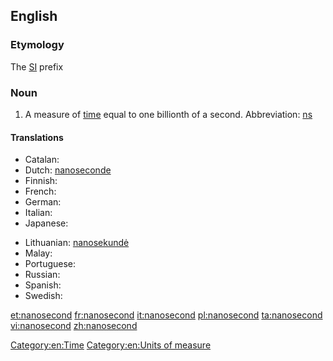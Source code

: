 ==English==
{{wikipedia|second}}

===Etymology===

The [[SI]] prefix {{prefix|nano|second}}

===Noun===
{{en-noun}}

# A measure of [[time]] equal to one billionth of a second.  Abbreviation: [[ns]]

====Translations====
{{trans-top|measure of time}}
* Catalan: {{t|ca|nanosegon|m}}
* Dutch: [[nanoseconde]]
* Finnish: {{t+|fi|nanosekunti}}
* French: {{t+|fr|nanoseconde|f}}
* German: {{t+|de|Nanosekunde|f}}
* Italian: {{t+|it|nanosecondo|m}}
* Japanese: {{t|ja|ナノ秒|tr=Nano byō}}
{{trans-mid}}
* Lithuanian: [[nanosekundė]] {{f}}
* Malay: {{t|ms|nanosaat}}
* Portuguese: {{t|pt|nanosegundo|m}}
* Russian: {{t+|ru|наносекунда|f|tr=nanos'ekúnda}}
* Spanish: {{t|es|nanosegundo|m}}
* Swedish: {{t|sv|nanosekund|c}}
{{trans-bottom}}

[[Category:en:Time]]
[[Category:en:Units of measure]]

[[et:nanosecond]]
[[fr:nanosecond]]
[[it:nanosecond]]
[[pl:nanosecond]]
[[ta:nanosecond]]
[[vi:nanosecond]]
[[zh:nanosecond]]